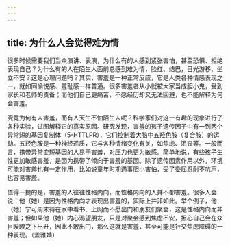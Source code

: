```yaml
---
---
---
```

title: 为什么人会觉得难为情
---




很多时候需要我们当众演讲、表演，为什么有的人感到紧张害怕，甚至恐惧、拒绝表现自己？为什么有的人在陌生人面前总感到难为情，脸红、结巴，目光游移、坐立不安？这是心理问题吗？其实，害羞是一种正常反应，它是人类各种情感表现之一，就如同愉悦感、羞耻感一样普通。很多害羞者从小就被大家当成胆小鬼，受到家长和老师的责备；而他们自己更痛苦，不愿经历却又无法回避，也不能解释为何会害羞。

究竟为何有人害羞，而有人天生不怕陌生人呢？科学家们对这一有趣的现象进行了各种实验，试图解释它的真实原因。研究发现，害羞的孩子遗传因子中有一到两个异常短的基因复制体（5-HTTLPR），它们控制着大脑中五羟色胺（复合胺）的运动。五羟色胺是一种神经递质，它与各种情绪变化有关，如焦虑、沮丧等。一般而言，携带异常变短基因的人易于害羞，对压力也更为敏感。简单地说，有些孩子生性更加敏感害羞，是因为携带了倾向于害羞的基因。除了遗传因素作用以外，环境可能对害羞也有一定作用，比如说童年时期遇事胆小害怕，受了委屈忍耐不吭声，也容易害羞。

值得一提的是，害羞的人往往性格内向，而性格内向的人并不都害羞。很多人会说：他（她）是因为性格内向才表现出害羞的，实际上并非如此。举个例子，他（她）宁可周末待在家中看书、上网而不愿出门和朋友们聚会，这是性格内向而非害羞；但如果他（她）内心渴望朋友，只是对聚会感到焦虑不安，担心自己会在众目睽睽之下出丑，因此不敢出门，那么这就是害羞，甚至可能是社交焦虑障碍的一种表现。（孟雅婧）